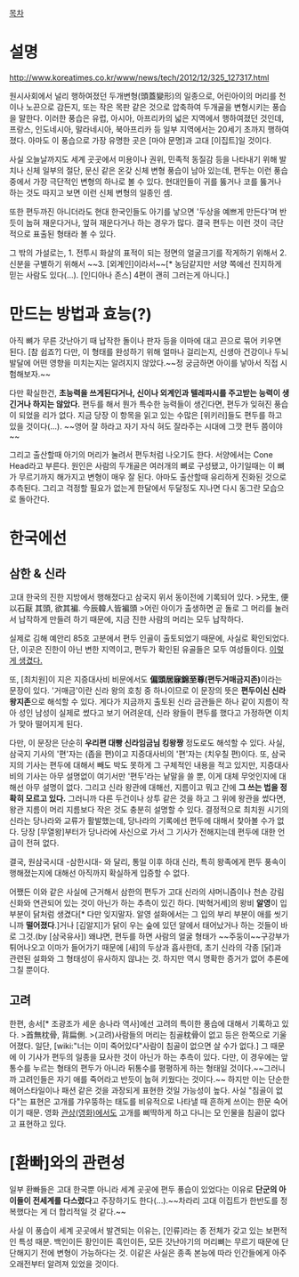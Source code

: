 [[목차]]
= 설명 =
[[http://www.koreatimes.co.kr/www/news/tech/2012/12/325_127317.html]]

원시사회에서 널리 행하여졌던 두개변형(頭蓋變形)의 일종으로, 어린아이의 머리를 천이나 노끈으로 감든지, 또는 작은 목판 같은 것으로 압축하여 두개골을 변형시키는 풍습을 말한다. 이러한 풍습은 유럽, 아시아, 아프리카의 넓은 지역에서 행하여졌던 것인데, 프랑스, 인도네시아, 말라네시아, 북아프리카 등 일부 지역에서는 20세기 초까지 행하여졌다.
아마도 이 풍습으로 가장 유명한 곳은 [마야 문명]과 고대 [이집트]일 것이다.

사실 오늘날까지도 세계 곳곳에서 미용이나 권위, 민족적 동질감 등을 나타내기 위해 발치나 신체 일부의 절단, 문신 같은 온갖 신체 변형 풍습이 남아 있는데, 편두는 이런 풍습 중에서 가장 극단적인 변형의 하나로 볼 수 있다.
현대인들이 귀를 뚫거나 코를 뚫거나 하는 것도 따지고 보면 이런 신체 변형의 일종인 셈.

또한 편두까진 아니더라도 현대 한국인들도 아기를 낳으면 '두상을 예쁘게 만든다'며 반듯이 눕혀 재운다거나, 엎혀 재운다거나 하는 경우가 많다. 결국 편두는 이런 것이 극단적으로 표출된 형태라 볼 수 있다.
 
그 밖의 가설로는,
1. 전투시 화살의 표적이 되는 정면의 얼굴크기를 작게하기 위해서
2. 신분을 구별하기 위해서
~~3. [외계인]이라서~~[* 농담같지만 서양 쪽에선 진지하게 믿는 사람도 있다(...). [인디아나 존스] 4편이 괜히 그러는게 아니다.]

= 만드는 방법과 효능(?) =
아직 뼈가 무른 갓난아기 때 납작한 돌이나 판자 등을 이마에 대고 끈으로 묶어 키우면 된다. [참 쉽죠?]
다만, 이 형태를 완성하기 위해 얼마나 걸리는지, 신생아 건강이나 두뇌 발달에 어떤 영향을 미치는지는 알려지지 않았다.~~정 궁금하면 아이를 낳아서 직접 시험해보자.~~

다만 확실한건, '''초능력을 쓰게된다거나, 신이나 외계인과 텔레파시를 주고받는 능력이 생긴거나 하지는 않았다.''' 
편두를 해서 뭔가 특수한 능력들이 생긴다면, 편두가 잊혀진 풍습이 되었을 리가 없다. 지금 당장 이 항목을 읽고 있는 수많은 [위키러]들도 편두를 하고 있을 것이다(...). ~~영어 잘 하라고 자기 자식 혀도 잘라주는 시대에 그깟 편두 쯤이야~~

그리고 출산할때 아기의 머리가 눌려서 편두처럼 나오기도 한다. 서양에서는 Cone Head라고 부른다. 원인은 사람의 두개골은 여러개의 뼈로 구성됐고, 아기일때는 이 뼈가 무르기까지 해가지고 변형이 매우 잘 된다. 아마도 출산할때 유리하게 진화된 것으로 추측된다. 그리고 걱정할 필요가 없는게 한달에서 두달정도 지나면 다시 동그란 모습으로 돌아간다.

= 한국에선 =
== 삼한 & 신라 ==
고대 한국의 진한 지방에서 행해졌다고 삼국지 위서 동이전에 기록되어 있다.
>兒生, 便以石厭 其頭, 欲其褊. 今辰韓人皆褊頭
>어린 아이가 출생하면 곧 돌로 그 머리를 눌러서 납작하게 만들려 하기 때문에, 지금 진한 사람의 머리는 모두 납작하다.
                 
실제로 김해 예안리 85호 고분에서 편두 인골이 출토되었기 때문에, 사실로 확인되었다. 단, 이곳은 진한이 아닌 변한 지역이고, 편두가 확인된 유골들은 모두 여성들이다. [http://news.khan.co.kr/kh_news/khan_art_view.html?artid=201208151146161&code=960201/ 이렇게 생겼다.]

또, [최치원]이 지은 지증대사비 비문에서도 '''偏頭居寐錦至尊(편두거매금지존)'''이라는 문장이 있다. '거매금'이란 신라 왕의 호칭 중 하나이므로 이 문장의 뜻은 '''편두이신 신라왕지존'''으로 해석할 수 있다. 
게다가 지금까지 출토된 신라 금관들은 하나 같이 지름이 작아 성인 남성이 실제로 썼다고 보기 어려운데, 신라 왕들이 편두를 했다고 가정하면 이치가 맞아 떨어지게 된다. 

다만, 이 문장은 단순히 '''우리편 대빵 신라임금님 킹왕짱''' 정도로도 해석할 수 있다. 사실, 삼국지 기사의 '편'자는 {{{+2 褊}}}(좁을 편)이고 지증대사비의 '편'자는 {{{+2 偏}}}(치우칠 편)이다. 또, 삼국지의 기사는 편두에 대해서 빼도 박도 못하게 그 구체적인 내용을 적고 있지만, 지증대사비의 기사는 아무 설명없이 여기서만 '편두'라는 낱말을 쓸 뿐, 이게 대체 무엇인지에 대해선 아무 설명이 없다.
그리고 신라 왕관에 대해선, 지름이고 뭐고 간에 '''그 쓰는 법을 정확히 모르고 있다.''' 그러니까 다른 두건이나 상투 같은 것을 하고 그 위에 왕관을 썼다면, 왕관 지름이 머리 지름보다 작은 것도 충분히 설명할 수 있다.
결정적으로 최치원 시기의 신라는 당나라와 교류가 활발했는데, 당나라의 기록에선 편두에 대해서 찾아볼 수가 없다. 당장 [무열왕]부터가 당나라에 사신으로 가서 그 기사가 전해지는데 편두에 대한 언급이 전혀 없다.

결국, 원삼국시대 -삼한시대- 와 달리, 통일 이후 하대 신라, 특히 왕족에게 편두 풍속이 행해졌는지에 대해선 아직까지 확실하게 입증할 수 없다.

어쨌든 이와 같은 사실에 근거해서 삼한의 편두가 고대 신라의 샤머니즘이나 천손 강림 신화와 연관되어 있는 것이 아닌가 하는 추측이 있긴 하다.
[박혁거세]의 왕비 '''알영'''이 입 부분이 닭처럼 생겼다[* 다만 잊지말자. 알영 설화에서는 그 입의 부리 부분이 애를 씻기니까 '''떨어졌다'''.]거나 [김알지]가 닭이 우는 숲에 있던 알에서 태어났거나 하는 것들이 바로 그것.(by [삼국유사])
왜냐면, 편두를 하면 사람의 얼굴 형태가 ~~주둥이~~구강부가 튀어나오고 이마가 들어가기 때문에 [새]의 두상과 흡사한데, 초기 신라의 각종 [닭]과 관련된 설화와 그 형태성이 유사하지 않냐는 것. 
하지만 역시 명확한 증거가 없어 추론에 그칠 뿐이다.
 
== 고려 ==
한편, 송서[* 조광조가 세운 송나라 역사]에선 고려의 특이한 풍습에 대해서 기록하고 있다.
>首無枕骨, 背扁側.
>(고려)사람들의 머리는 침골枕骨이 없고 등은 한쪽으로 기울어졌다.
일단, [wiki:"너는 이미 죽어있다"사람이 침골이 없으면 살 수가 없다.]
그 때문에 이 기사가 편두의 일종을 묘사한 것이 아닌가 하는 추측이 있다. 다만, 이 경우에는 앞통수를 누르는 형태의 편두가 아니라 뒤통수를 평평하게 하는 형태일 것이다.~~그러니까 고려인들은 자기 애를 죽어라고 반듯이 눕혀 키웠다는 것이다.~~
하지만 이는 단순한 헤어스타일이나 패션 같은 것을 과장되게 표현한 것일 가능성이 높다. 사실 "침골이 없다"는 표현은 고개를 갸우뚱하는 태도를 비유적으로 나타낼 때 흔하게 쓰이는 한문 숙어이기 때문. 영화 [[관상(영화)]]에서도 고개를 삐딱하게 하고 다니는 모 인물을 침골이 없다고 표현하고 있다.

= [환빠]와의 관련성 =
일부 환빠들은 고대 한국뿐 아니라 세계 곳곳에 편두 풍습이 있었다는 이유로 '''단군의 아이들이 전세계를 다스렸다'''고 주장하기도 한다(...).~~차라리 고대 이집트가 한반도를 정복했다는 게 더 합리적일 것 같다.~~

사실 이 풍습이 세계 곳곳에서 발견되는 이유는, [인류]라는 종 전체가 갖고 있는 보편적인 특성 때문. 백인이든 황인이든 흑인이든, 모든 갓난아기의 머리뼈는 무르기 때문에 단단해지기 전에 변형이 가능하다는 것. 이같은 사실은 종족 본능에 따라 인간들에게 아주 오래전부터 알려져 있었을 것이다.  
